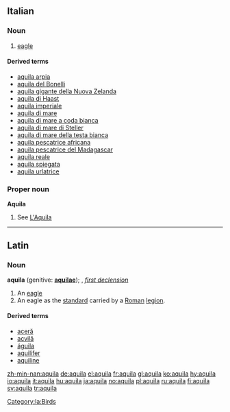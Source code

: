 {{see|Aquila}}

==Italian==

===Noun===
{{it-noun|aquil|f|a|e}}

# [[eagle]]
====Derived terms====
*[[aquila arpia]]
*[[aquila del Bonelli]]
*[[aquila gigante della Nuova Zelanda]]
*[[aquila di Haast]]
*[[aquila imperiale]]
*[[aquila di mare]]
*[[aquila di mare a coda bianca]]
*[[aquila di mare di Steller]]
*[[aquila di mare della testa bianca]]
*[[aquila pescatrice africana]]
*[[aquila pescatrice del Madagascar]]
*[[aquila reale]]
*[[aquila spiegata]]
*[[aquila urlatrice]]

===Proper noun===
'''Aquila'''

# See [[L'Aquila]]

----

==Latin==

===Noun===
'''aquila''' (genitive: '''[[aquilae]]'''); {{f}}, ''[[Wiktionary Appendix:Latin first declension|first declension]]''

# An [[eagle]]
# An eagle as the [[standard]] carried by a [[Roman]] [[legion]].

====Derived terms====
*[[aceră]]
*[[acvilă]]
*[[águila]] {{f}}
*[[aquilifer]]
*[[aquiline]]

[[Category:la:Birds]]

[[zh-min-nan:aquila]]
[[de:aquila]]
[[el:aquila]]
[[fr:aquila]]
[[gl:aquila]]
[[ko:aquila]]
[[hy:aquila]]
[[io:aquila]]
[[it:aquila]]
[[hu:aquila]]
[[ja:aquila]]
[[no:aquila]]
[[pl:aquila]]
[[ru:aquila]]
[[fi:aquila]]
[[sv:aquila]]
[[tr:aquila]]